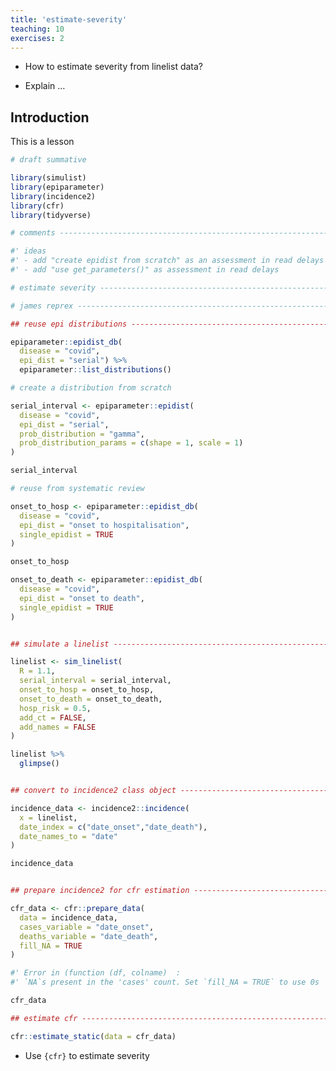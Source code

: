 ```yaml
---
title: 'estimate-severity'
teaching: 10
exercises: 2
---
```


:::::::::::::::::::::::::::::::::::::: questions 

- How to estimate severity from linelist data?

::::::::::::::::::::::::::::::::::::::::::::::::

::::::::::::::::::::::::::::::::::::: objectives

- Explain ...

::::::::::::::::::::::::::::::::::::::::::::::::

## Introduction

This is a lesson 

```r
# draft summative

library(simulist)
library(epiparameter)
library(incidence2)
library(cfr)
library(tidyverse)

# comments ----------------------------------------------------------------

#' ideas
#' - add "create epidist from scratch" as an assessment in read delays chapter
#' - add "use get_parameters()" as assessment in read delays

# estimate severity -------------------------------------------------------

# james reprex ------------------------------------------------------------

## reuse epi distributions -------------------------------------------------

epiparameter::epidist_db(
  disease = "covid",
  epi_dist = "serial") %>% 
  epiparameter::list_distributions()

# create a distribution from scratch

serial_interval <- epiparameter::epidist(
  disease = "covid",
  epi_dist = "serial",
  prob_distribution = "gamma",
  prob_distribution_params = c(shape = 1, scale = 1)
)

serial_interval

# reuse from systematic review

onset_to_hosp <- epiparameter::epidist_db(
  disease = "covid",
  epi_dist = "onset to hospitalisation",
  single_epidist = TRUE
)

onset_to_hosp

onset_to_death <- epiparameter::epidist_db(
  disease = "covid",
  epi_dist = "onset to death",
  single_epidist = TRUE
)


## simulate a linelist -----------------------------------------------------

linelist <- sim_linelist(
  R = 1.1,
  serial_interval = serial_interval,
  onset_to_hosp = onset_to_hosp,
  onset_to_death = onset_to_death,
  hosp_risk = 0.5,
  add_ct = FALSE,
  add_names = FALSE
)

linelist %>% 
  glimpse()


## convert to incidence2 class object --------------------------------------

incidence_data <- incidence2::incidence(
  x = linelist,
  date_index = c("date_onset","date_death"),
  date_names_to = "date"
)

incidence_data


## prepare incidence2 for cfr estimation -----------------------------------

cfr_data <- cfr::prepare_data(
  data = incidence_data,
  cases_variable = "date_onset",
  deaths_variable = "date_death",
  fill_NA = TRUE
)

#' Error in (function (df, colname)  : 
#' `NA`s present in the 'cases' count. Set `fill_NA = TRUE` to use 0s

cfr_data

## estimate cfr ------------------------------------------------------------

cfr::estimate_static(data = cfr_data)


```


::::::::::::::::::::::::::::::::::::: keypoints 

- Use `{cfr}` to estimate severity

::::::::::::::::::::::::::::::::::::::::::::::::

